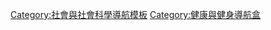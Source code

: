 {{template category|type=navbox|description=本分類包含有關[[医疗卫生|医疗卫生]]的導航盒。}}

[[Category:社會與社會科學導航模板|Category:社會與社會科學導航模板]]
[[Category:健康與健身導航盒|Category:健康與健身導航盒]]